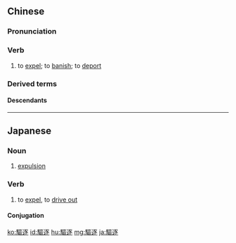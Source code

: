 {{also|驱逐}}
==Chinese==
{{zh-forms|s=驱逐}}

===Pronunciation===
{{zh-pron
|m=qūzhú
|c=keoi1 zuk6
|mn=qz,twv,xm:khu-tio̍k/tw:khu-ta̍k/zz:khi-tio̍k
|cat=v
}}

===Verb===
{{zh-verb}}

# to [[expel]]; to [[banish]]; to [[deport]]

===Derived terms===
{{zh-der|驅逐機|驅逐艦}}

====Descendants====
{{CJKV||s=駆逐|くちく|구축|khu trục}}

{{zh-cat|Advanced}}

----

==Japanese==
{{ja-kanjitab|く|ちく|yomi=o}}

===Noun===
{{ja-noun|くちく|shin=駆逐}}

# [[expulsion]]

===Verb===
{{ja-verb-suru|くちく|shin=駆逐}}

# to [[expel]], to [[drive out]]

====Conjugation====
{{ja-suru|くちく}}

[[ko:驅逐]]
[[id:驅逐]]
[[hu:驅逐]]
[[mg:驅逐]]
[[ja:驅逐]]